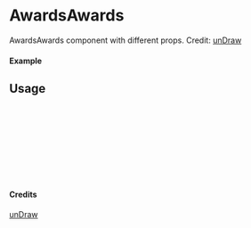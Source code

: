 
<Meta of={AwardsAwards} title="unDraw/AwardsAwards" />

# AwardsAwards

AwardsAwards component with different props.
Credit: [unDraw](https://undraw.co/illustrations)

#### Example

<Canvas of={AwardsAwards.Primary} />

## Usage

```ts
import { AwardsAwards } from "yadl-ui";

const Example = () => {
  return (
      <AwardsAwards />
  );
};

export default Example;
```

#### Credits
[unDraw](https://undraw.co/illustrations)
